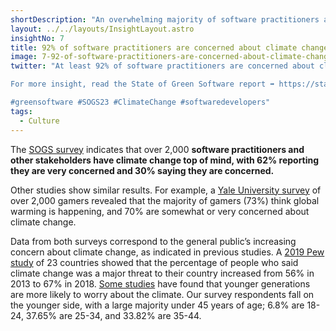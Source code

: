 ```yaml
---
shortDescription: "An overwhelming majority of software practitioners are concerned about climate change. "
layout: ../../layouts/InsightLayout.astro
insightNo: 7
title: 92% of software practitioners are concerned about climate change
image: 7-92-of-software-practitioners-are-concerned-about-climate-change.png
twitter: "At least 92% of software practitioners are concerned about climate change. Are you?

For more insight, read the State of Green Software report ➡️ https://stateof.greensoftware.foundation

#greensoftware #SOGS23 #ClimateChange #softwaredevelopers"
tags:
  - Culture
---
```


The [SOGS survey](../survey) indicates that over 2,000 **software practitioners and other stakeholders have climate change top of mind, with 62% reporting they are very concerned and 30% saying they are concerned.**

Other studies show similar results. For example, a [Yale University survey](https://climatecommunication.yale.edu/publications/what-do-video-gamers-think-about-global-warming/toc/2/) of over 2,000 gamers revealed that the majority of gamers (73%) think global warming is happening, and 70% are somewhat or very concerned about climate change.

Data from both surveys correspond to the general public’s increasing concern about climate change, as indicated in previous studies. A [2019 Pew study](https://www.pewresearch.org/global/wp-content/uploads/sites/2/2019/02/Pew-Research-Center_Global-Threats-2018-Report_2019-02-10.pdf) of 23 countries showed that the percentage of people who said climate change was a major threat to their country increased from 56% in 2013 to 67% in 2018. [Some studies](https://news.gallup.com/poll/234314/global-warming-age-gap-younger-americans-worried.aspx) have found that younger generations are more likely to worry about the climate. Our survey respondents fall on the younger side, with a large majority under 45 years of age; 6.8% are 18-24, 37.65% are 25-34, and 33.82% are 35-44.
